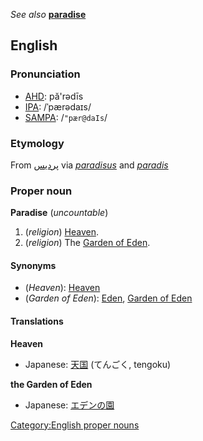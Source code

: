 ''See also'' '''[[paradise]]'''

{{wikipedia}}
==English==
===Pronunciation===
*[[w:AHD|AHD]]: pă'rədīs
*[[w:IPA|IPA]]: /ˈpærədaɪs/
*[[w:SAMPA|SAMPA]]: /<tt>"pær@daIs</tt>/

=== Etymology ===
{{etystub}}
From {{Pers.}} [[پرديس]] via {{Hebr.}} [[]] {{Gr.}} [[]] {{L.}} ''[[paradisus]]'' and {{F.}} ''[[paradis]]''

=== Proper noun ===
[[Category:English proper nouns]]
'''Paradise''' (''uncountable'')

#(''religion'') [[Heaven]].
#(''religion'') The [[Garden of Eden]].

====Synonyms====
*(''Heaven''): [[Heaven]]
*(''Garden of Eden''): [[Eden]], [[Garden of Eden]]

====Translations====

'''Heaven'''
{{top}}
*Japanese: [[天国]] (てんごく, tengoku)
{{mid}}
{{bottom}}

'''the Garden of Eden'''
{{top}}
*Japanese: [[エデンの園]] 
{{mid}}
{{bottom}}